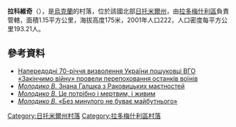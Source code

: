 {{coord|50|26|21|N|29|27|54|E|scale:30000|display=title}}

'''拉科維奇'''（{{lang-uk|Раковичі}}），是[[烏克蘭|烏克蘭]]的村落，位於該國北部[[日托米爾州|日托米爾州]]，由[[拉多梅什利區|拉多梅什利區]]負責管轄，面積1.15平方公里，海拔高度175米，2001年人口222，人口密度每平方公里193.21人。

==參考資料==
* [http://www.unn.com.ua/uk/news/1400856-naperedodni-70-richchya-vizvolennya-ukrayini-poshukovtsi-vgo-zakinchimo-viynu-proveli-perepokhovanya-ostankiv-voyiniv Напередодні 70-річчя визволення України пошуковці ВГО «Закінчимо війну» провели перепоховання останків воїнів] {{Wayback|url=http://www.unn.com.ua/uk/news/1400856-naperedodni-70-richchya-vizvolennya-ukrayini-poshukovtsi-vgo-zakinchimo-viynu-proveli-perepokhovanya-ostankiv-voyiniv |date=20180922211554 }}
* [http://radomyshl.blogspot.com/2016/03/blog-post.html ''Молодико В.'' Знана Галшка з Раковицьких маєтностей] {{Wayback|url=http://radomyshl.blogspot.com/2016/03/blog-post.html |date=20191230193051 }}
* [http://radomyshl.blogspot.com/2014/10/blog-post_29.html ''Молодико В.'' Це потрібно і мертвим, і живим] {{Wayback|url=http://radomyshl.blogspot.com/2014/10/blog-post_29.html |date=20191104010646 }}
* [http://radomyshl.blogspot.com/2014/12/blog-post.html ''Молодико В.'' «Без минулого не буває майбутнього»] {{Wayback|url=http://radomyshl.blogspot.com/2014/12/blog-post.html |date=20200224201314 }}

{{DEFAULTSORT:Раковичі}}
[[Category:日托米爾州村落|Category:日托米爾州村落]]
[[Category:拉多梅什利區村落|Category:拉多梅什利區村落]]


{{Zhytomyr-geo-stub}}
